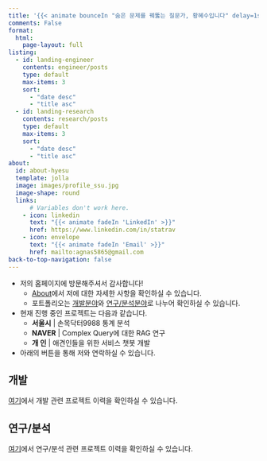 ```yaml
---
title: '{{< animate bounceIn "숨은 문제를 꿰뚫는 질문가, 황혜수입니다" delay=1s duration=faster >}}'
comments: False
format:
  html:
    page-layout: full
listing:
  - id: landing-engineer
    contents: engineer/posts
    type: default
    max-items: 3
    sort: 
      - "date desc"
      - "title asc"
  - id: landing-research
    contents: research/posts
    type: default
    max-items: 3
    sort: 
      - "date desc"
      - "title asc"
about:
  id: about-hyesu
  template: jolla
  image: images/profile_ssu.jpg
  image-shape: round
  links:
      # Variables don't work here.
    - icon: linkedin
      text: "{{< animate fadeIn 'LinkedIn' >}}"
      href: https://www.linkedin.com/in/statrav
    - icon: envelope
      text: "{{< animate fadeIn 'Email' >}}"
      href: mailto:agnas5865@gmail.com
back-to-top-navigation: false
---
```


:::{#about-hyesu .animate__animated}

* 저의 홈페이지에 방문해주셔서 감사합니다!
  * [About](about.qmd)에서 저에 대한 자세한 사항을 확인하실 수 있습니다.
  * 포트폴리오는 [개발분야](engineer/index.qmd)와 [연구/분석분야](research/index.qmd)로 나누어 확인하실 수 있습니다.  
* 현재 진행 중인 프로젝트는 다음과 같습니다.
  * **서울시** | 손목닥터9988 통계 분석
  * **NAVER** | Complex Query에 대한 RAG 연구
  * **개  인** | 애견인들을 위한 서비스 챗봇 개발
* 아래의 버튼을 통해 저와 연락하실 수 있습니다.

:::

:::::{.grid}
::::{.g-col-12 .g-col-md-6 .animate__animated .animate__fadeIn .animate__faster .animate__delay-1s}
## 개발
[여기](engineer/index.qmd)에서 개발 관련 프로젝트 이력을 확인하실 수 있습니다.

:::{#landing-engineer}
:::
::::
::::{.g-col-12 .g-col-md-6 .animate__animated .animate__fadeIn .animate__faster .animate__delay-1s}
## 연구/분석
[여기](research/index.qmd)에서 연구/분석 관련 프로젝트 이력을 확인하실 수 있습니다.

:::{#landing-research}
:::
::::
:::::

